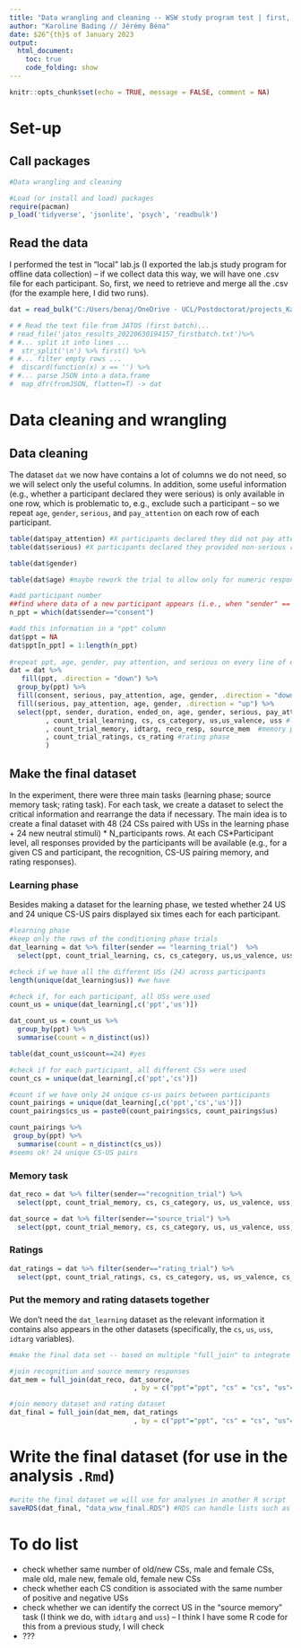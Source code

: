 ---
title: "Data wrangling and cleaning -- WSW study program test | first, incomplete, version"
author: "Karoline Bading // Jérémy Béna"
date: $26^{th}$ of January 2023
output:
  html_document:
    toc: true
    code_folding: show
---

```{r setup, include=FALSE}
knitr::opts_chunk$set(echo = TRUE, message = FALSE, comment = NA)
```

# Set-up

## Call packages

```{r packages}
#Data wrangling and cleaning

#Load (or install and load) packages
require(pacman)
p_load('tidyverse', 'jsonlite', 'psych', 'readbulk')
```

## Read the data

I performed the test in "local" lab.js (I exported the lab.js study program for offline data collection) -- if we collect data this way, we will have one .csv file for each participant. So, first, we need to retrieve and merge all the .csv (for the example here, I did two runs).

```{r read_data, message=FALSE, warning=FALSE}
dat = read_bulk("C:/Users/benaj/OneDrive - UCL/Postdoctorat/projects_Karoline/study/test_study/test_data/") #will need to change the directory

# # Read the text file from JATOS (first batch)...
# read_file('jatos_results_20220630194157_firstbatch.txt')%>%
# #... split it into lines ...
#  str_split('\n') %>% first() %>%
# #... filter empty rows ...
#  discard(function(x) x == '') %>%
# #... parse JSON into a data.frame
#  map_dfr(fromJSON, flatten=T) -> dat
```

# Data cleaning and wrangling

## Data cleaning

The dataset `dat` we now have contains a lot of columns we do not need, so we will select only the useful columns. In addition, some useful information (e.g., whether a participant declared they were serious) is only available in one row, which is problematic to, e.g., exclude such a participant -- so we repeat `age`, `gender`, `serious`, and `pay_attention` on each row of each participant. 

```{r data_cleaning}
table(dat$pay_attention) #X participants declared they did not pay attention -- we will exclude them in another .Rmd?
table(dat$serious) #X participants declared they provided non-serious responses -- we will exclude them in another .Rmd?

table(dat$gender)

table(dat$age) #maybe rework the trial to allow only for numeric responses

#add participant number
##find where data of a new participant appears (i.e., when "sender" == "consent")
n_ppt = which(dat$sender=="consent")

#add this information in a "ppt" column
dat$ppt = NA
dat$ppt[n_ppt] = 1:length(n_ppt)
                      
#repeat ppt, age, gender, pay attention, and serious on every line of each participant; then select only useful variables
dat = dat %>%
   fill(ppt, .direction = "down") %>% 
  group_by(ppt) %>% 
  fill(consent, serious, pay_attention, age, gender, .direction = "down") %>%
  fill(serious, pay_attention, age, gender, .direction = "up") %>% 
  select(ppt, sender, duration, ended_on, age, gender, serious, pay_attention, response, response_action #general information
         , count_trial_learning, cs, cs_category, us,us_valence, uss #learning phase
         , count_trial_memory, idtarg, reco_resp, source_mem  #memory phase
         , count_trial_ratings, cs_rating #rating phase 
         ) 

```

## Make the final dataset

In the experiment, there were three main tasks (learning phase; source memory task; rating task). For each task, we create a dataset to select the critical information and rearrange the data if necessary. The main idea is to create a final dataset with 48 (24 CSs paired with USs in the learning phase + 24 new neutral stimuli) * N_participants rows. At each CS*Participant level, all responses provided by the participants will be available (e.g., for a given CS and participant, the recognition, CS-US pairing memory, and rating responses).

### Learning phase

Besides making a dataset for the learning phase, we tested whether 24 US and 24 unique CS-US pairs displayed six times each for each participant. 

```{r learning}
#learning phase
#keep only the rows of the conditioning phase trials
dat_learning = dat %>% filter(sender == "learning_trial")  %>%
  select(ppt, count_trial_learning, cs, cs_category, us,us_valence, uss)

#check if we have all the different USs (24) across participants 
length(unique(dat_learning$us)) #we have

#check if, for each participant, all USs were used
count_us = unique(dat_learning[,c('ppt','us')])

dat_count_us = count_us %>%                           
  group_by(ppt) %>%
  summarise(count = n_distinct(us))

table(dat_count_us$count==24) #yes

#check if for each participant, all different CSs were used
count_cs = unique(dat_learning[,c('ppt','cs')])

#count if we have only 24 unique cs-us pairs between participants
count_pairings = unique(dat_learning[,c('ppt','cs','us')])
count_pairings$cs_us = paste0(count_pairings$cs, count_pairings$us)

count_pairings %>%                           
 group_by(ppt) %>%
  summarise(count = n_distinct(cs_us))
#seems ok! 24 unique CS-US pairs
```

### Memory task

```{r memory}
dat_reco = dat %>% filter(sender=="recognition_trial") %>%
  select(ppt, count_trial_memory, cs, cs_category, us, us_valence, uss, idtarg, reco_resp)

dat_source = dat %>% filter(sender=="source_trial") %>%
  select(ppt, count_trial_memory, cs, cs_category, us, us_valence, uss, idtarg, source_mem)
```

### Ratings

```{r ratings}
dat_ratings = dat %>% filter(sender=="rating_trial") %>%
  select(ppt, count_trial_ratings, cs, cs_category, us, us_valence, cs_rating)
```

### Put the memory and rating datasets together

We don't need the `dat_learning` dataset as the relevant information it contains also appears in the other datasets (specifically, the `cs`, `us`, `uss`, `idtarg` variables).

```{r make_dataset}
#make the final data set -- based on multiple "full_join" to integrate all conditions and responses based on ppts, cs, us

#join recognition and source memory responses 
dat_mem = full_join(dat_reco, dat_source,
                               , by = c("ppt"="ppt", "cs" = "cs", "us"="us", "uss"="uss", "idtarg"="idtarg", "cs_category"="cs_category", "us_valence"="us_valence", "count_trial_memory"="count_trial_memory"))

#join memory dataset and rating dataset
dat_final = full_join(dat_mem, dat_ratings
                               , by = c("ppt"="ppt", "cs" = "cs", "us"="us","cs_category"="cs_category", "us_valence"="us_valence"))
```

# Write the final dataset (for use in the analysis `.Rmd`)

```{r write_data}
#write the final dataset we will use for analyses in another R script
saveRDS(dat_final, "data_wsw_final.RDS") #RDS can handle lists such as in the `uss` list
```

# To do list

+ check whether same number of old/new CSs, male and female CSs, male old, male new, female old, female new CSs
+ check whether each CS condition is associated with the same number of positive and negative USs
+ check whether we can identify the correct US in the "source memory" task (I think we do, with `idtarg` and `uss`) -- I think I have some R code for this from a previous study, I will check
+ ???